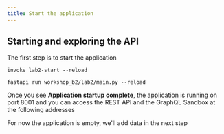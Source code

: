 ```yaml
---
title: Start the application
---
```



## Starting and exploring the API

The first step is to start the application

<Tabs>
<TabItem value="Invoke" default>

```shell
invoke lab2-start --reload
```

</TabItem>
<TabItem value="Python">

```shell
fastapi run workshop_b2/lab2/main.py --reload
```

</TabItem>
</Tabs>

Once you see **Application startup complete**, the application is running on port 8001 and you can access the REST API and the GraphQL Sandbox at the following addresses

<ReferenceLink title="REST API Documentation" url="http://localhost:8001/docs" openInNewTab />

<ReferenceLink title="GraphQL Sandbox" url="http://localhost:8001/graphql" openInNewTab />

For now the application is empty, we'll add data in the next step
